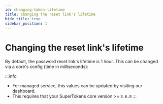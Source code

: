 ```yaml
---
id: changing-token-lifetime
title: Changing the reset link's lifetime
hide_title: true
sidebar_position: 1
---
```


# Changing the reset link's lifetime

By default, the password reset link's lifetime is 1 hour. This can be changed via a core's config (time in milliseconds):

:::info
- For managed service, this values can be updated by visiting our dashboard.
- This requires that your SuperTokens core version >= `3.6.0`
:::
